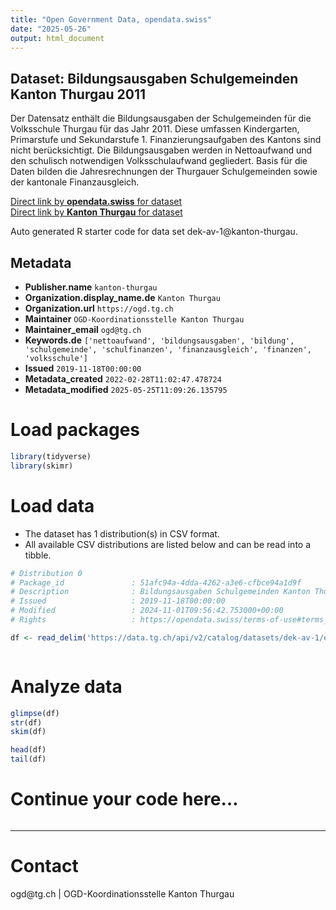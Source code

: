 ```yaml
---
title: "Open Government Data, opendata.swiss"
date: "2025-05-26"
output: html_document
---
```


## Dataset: Bildungsausgaben Schulgemeinden Kanton Thurgau 2011

Der Datensatz enthält die Bildungsausgaben der Schulgemeinden für die Volksschule Thurgau für das Jahr 2011. Diese umfassen Kindergarten, Primarstufe und Sekundarstufe 1. Finanzierungsaufgaben des Kantons sind nicht berücksichtigt. Die Bildungsausgaben werden in Nettoaufwand und den schulisch notwendigen Volksschulaufwand gegliedert. Basis für die Daten bilden die Jahresrechnungen der Thurgauer Schulgemeinden sowie der kantonale Finanzausgleich.

[Direct link by **opendata.swiss** for dataset](https://opendata.swiss/de/dataset/bildungsausgaben-schulgemeinden-kanton-thurgau-2011)<br>
[Direct link by **Kanton Thurgau** for dataset](https://data.tg.ch/explore/dataset/dek-av-1/)

Auto generated R starter code for data set dek-av-1@kanton-thurgau.

## Metadata

- **Publisher.name** `kanton-thurgau`
- **Organization.display_name.de** `Kanton Thurgau`
- **Organization.url** `https://ogd.tg.ch`
- **Maintainer** `OGD-Koordinationsstelle Kanton Thurgau`
- **Maintainer_email** `ogd@tg.ch`
- **Keywords.de** `['nettoaufwand', 'bildungsausgaben', 'bildung', 'schulgemeinde', 'schulfinanzen', 'finanzausgleich', 'finanzen', 'volksschule']`
- **Issued** `2019-11-18T00:00:00`
- **Metadata_created** `2022-02-28T11:02:47.478724`
- **Metadata_modified** `2025-05-25T11:09:26.135795`


# Load packages

```r

library(tidyverse)
library(skimr)

```

# Load data

-   The dataset has 1 distribution(s) in CSV format.
-   All available CSV distributions are listed below and can be read into a tibble.

```r

# Distribution 0
# Package_id               : 51afc94a-4dda-4262-a3e6-cfbce94a1d9f
# Description              : Bildungsausgaben Schulgemeinden Kanton Thurgau 2011 (csv)
# Issued                   : 2019-11-18T00:00:00
# Modified                 : 2024-11-01T09:56:42.753000+00:00
# Rights                   : https://opendata.swiss/terms-of-use#terms_by

df <- read_delim('https://data.tg.ch/api/v2/catalog/datasets/dek-av-1/exports/csv?use_labels=true')



```

# Analyze data

```r

glimpse(df)
str(df)
skim(df)

head(df)
tail(df)

```

# Continue your code here...

```r

```

------------------------------------------------------------------------

# Contact

ogd@tg.ch | OGD-Koordinationsstelle Kanton Thurgau
